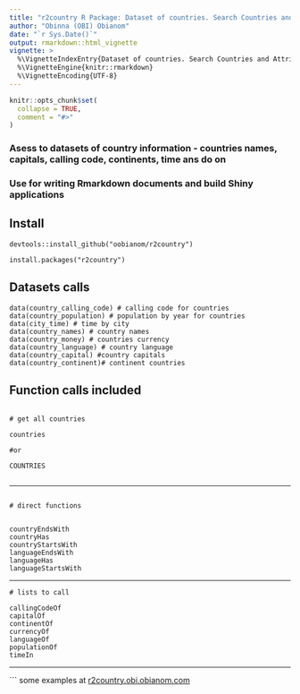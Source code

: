 ---
title: "r2country R Package: Dataset of countries. Search Countries and Attributes Related to it."
author: "Obinna (OBI) Obianom"
date: "`r Sys.Date()`"
output: rmarkdown::html_vignette
vignette: >
  %\VignetteIndexEntry{Dataset of countries. Search Countries and Attributes Related to it.}
  %\VignetteEngine{knitr::rmarkdown}
  %\VignetteEncoding{UTF-8}
---

```{r setup, include = FALSE}
knitr::opts_chunk$set(
  collapse = TRUE,
  comment = "#>"
)
```


### Asess to datasets of country information - countries names, capitals, calling code, continents, time ans do on

### Use for writing Rmarkdown documents and build Shiny applications

## Install

```
devtools::install_github("oobianom/r2country")

install.packages("r2country") 

```

## Datasets calls

```
data(country_calling_code) # calling code for countries
data(country_population) # population by year for countries
data(city_time) # time by city
data(country_names) # country names
data(country_money) # countries currency
data(country_language) # country language
data(country_capital) #country capitals
data(country_continent)# continent countries

```

## Function calls included

```

# get all countries

countries

#or

COUNTRIES


```


***

```

# direct functions

             
countryEndsWith        
countryHas             
countryStartsWith       
languageEndsWith       
languageHas            
languageStartsWith     

```

***

```
# lists to call

callingCodeOf          
capitalOf              
continentOf              
currencyOf             
languageOf             
populationOf          
timeIn  

```

***



```
some examples at <u>r2country.obi.obianom.com</u>
